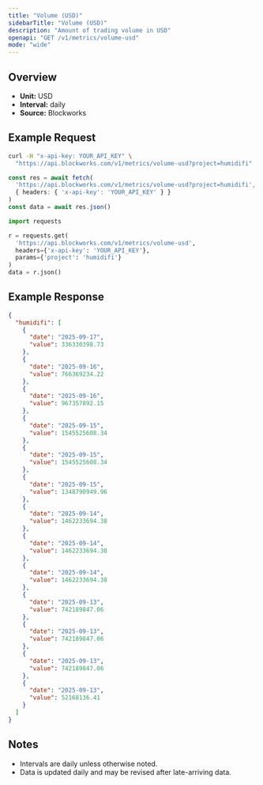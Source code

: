 ```yaml
---
title: "Volume (USD)"
sidebarTitle: "Volume (USD)"
description: "Amount of trading volume in USD"
openapi: "GET /v1/metrics/volume-usd"
mode: "wide"
---
```


## Overview

- **Unit:** USD
- **Interval:** daily
- **Source:** Blockworks

## Example Request

<CodeGroup>

```bash cURL
curl -H "x-api-key: YOUR_API_KEY" \
  "https://api.blockworks.com/v1/metrics/volume-usd?project=humidifi"
```

```typescript TypeScript
const res = await fetch(
  'https://api.blockworks.com/v1/metrics/volume-usd?project=humidifi',
  { headers: { 'x-api-key': 'YOUR_API_KEY' } }
)
const data = await res.json()
```

```python Python
import requests

r = requests.get(
  'https://api.blockworks.com/v1/metrics/volume-usd',
  headers={'x-api-key': 'YOUR_API_KEY'},
  params={'project': 'humidifi'}
)
data = r.json()
```

</CodeGroup>

## Example Response

```json
{
  "humidifi": [
    {
      "date": "2025-09-17",
      "value": 336330398.73
    },
    {
      "date": "2025-09-16",
      "value": 766369234.22
    },
    {
      "date": "2025-09-16",
      "value": 967357892.15
    },
    {
      "date": "2025-09-15",
      "value": 1545525608.34
    },
    {
      "date": "2025-09-15",
      "value": 1545525608.34
    },
    {
      "date": "2025-09-15",
      "value": 1348790949.96
    },
    {
      "date": "2025-09-14",
      "value": 1462233694.38
    },
    {
      "date": "2025-09-14",
      "value": 1462233694.38
    },
    {
      "date": "2025-09-14",
      "value": 1462233694.38
    },
    {
      "date": "2025-09-13",
      "value": 742189847.06
    },
    {
      "date": "2025-09-13",
      "value": 742189847.06
    },
    {
      "date": "2025-09-13",
      "value": 742189847.06
    },
    {
      "date": "2025-09-13",
      "value": 52168136.41
    }
  ]
}
```

## Notes
- Intervals are daily unless otherwise noted.
- Data is updated daily and may be revised after late-arriving data.